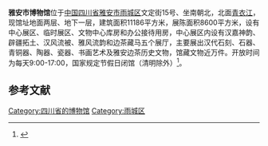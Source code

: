 {{Infobox Museum
|name          = 雅安市博物馆
|image         = Ya'an Museum 2014-09.JPG
|imagesize     = 260px
|caption       = 
|map_type      = 
|map_caption   = 
|latitude      = 
|longitude     = 
|established   = 
|dissolved     = 
|location      = [[四川省|四川省]][[雅安市|雅安市]]
|type          = 综合博物馆
|visitors      = 
|director      = 
|curator       = 
|publictransit = 雅安公交1、2、5路
|website       = 
}}
'''雅安市博物馆'''位于[[中国|中国]][[四川省|四川省]][[雅安市|雅安市]][[雨城区|雨城区]]文定街15号、坐南朝北，北面[[青衣江|青衣江]]，现馆址地面两层、地下一层，建筑面积11186平方米，展陈面积8600平方米，设有中心展区、临时展区、文物中心库房和办公接待用房，中心展区内设有汉嘉神韵、辟疆拓土、汉风流被、雅风流韵和边茶藏马五个展厅，主要展出汉代石刻、石器、青铜器、陶器、瓷器、书画艺术及雅安边茶历史文物，馆藏文物近万件。开放时间为每天9:00-17:00，国家规定节假日闭馆（清明除外）<ref>{{cite web|url=http://www.sc.gov.cn/10462/11279/11400/11416/2011/11/4/10188095.shtml|title=《雅安市各博物馆简介及收费标准》|accessdate=2014-09-11|work=|publisher=四川省人民政府|archive-date=2015-03-27|archive-url=https://web.archive.org/web/20150327070017/http://www.sc.gov.cn/10462/11279/11400/11416/2011/11/4/10188095.shtml|dead-url=no}}</ref>。
==参考文献==
{{reflist}}
{{sichuan-stub}}
{{DEFAULTSORT:Y}}
[[Category:四川省的博物馆|Category:四川省的博物馆]]
[[Category:雨城区|Category:雨城区]]